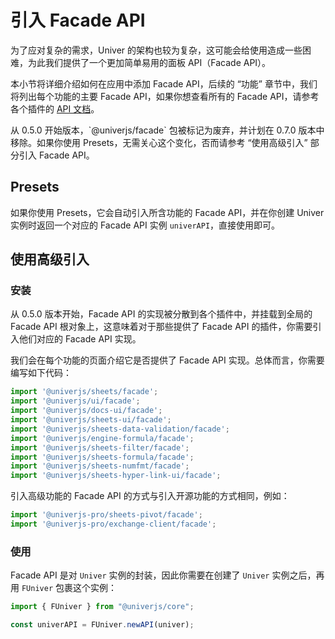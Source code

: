 
# 引入 Facade API

<BadgeGroup values={[UniverTypes.GENERAL]} value={UniverTypes.GENERAL} />

为了应对复杂的需求，Univer 的架构也较为复杂，这可能会给使用造成一些困难，为此我们提供了一个更加简单易用的面板 API（Facade API）。

本小节将详细介绍如何在应用中添加 Facade API，后续的 “功能” 章节中，我们将列出每个功能的主要 Facade API，如果你想查看所有的 Facade API，请参考各个插件的 [API 文档](/typedoc/@univerjs/facade/README)。

<Callout>
  从 0.5.0 开始版本，`@univerjs/facade` 包被标记为废弃，并计划在 0.7.0 版本中移除。如果你使用 Presets，无需关心这个变化，否而请参考 “使用高级引入” 部分引入 Facade API。
</Callout>


## Presets

如果你使用 Presets，它会自动引入所含功能的 Facade API，并在你创建 Univer 实例时返回一个对应的 Facade API 实例 `univerAPI`，直接使用即可。

## 使用高级引入

### 安装

从 0.5.0 版本开始，Facade API 的实现被分散到各个插件中，并挂载到全局的 Facade API 根对象上，这意味着对于那些提供了 Facade API 的插件，你需要引入他们对应的 Facade API 实现。

我们会在每个功能的页面介绍它是否提供了 Facade API 实现。总体而言，你需要编写如下代码：

```typescript
import '@univerjs/sheets/facade';
import '@univerjs/ui/facade';
import '@univerjs/docs-ui/facade';
import '@univerjs/sheets-ui/facade';
import '@univerjs/sheets-data-validation/facade';
import '@univerjs/engine-formula/facade';
import '@univerjs/sheets-filter/facade';
import '@univerjs/sheets-formula/facade';
import '@univerjs/sheets-numfmt/facade';
import '@univerjs/sheets-hyper-link-ui/facade';
```

引入高级功能的 Facade API 的方式与引入开源功能的方式相同，例如：

```typescript
import '@univerjs-pro/sheets-pivot/facade';
import '@univerjs-pro/exchange-client/facade';
```

### 使用

Facade API 是对 `Univer` 实例的封装，因此你需要在创建了 `Univer` 实例之后，再用 `FUniver` 包裹这个实例：

```typescript
import { FUniver } from "@univerjs/core";

const univerAPI = FUniver.newAPI(univer);
```
